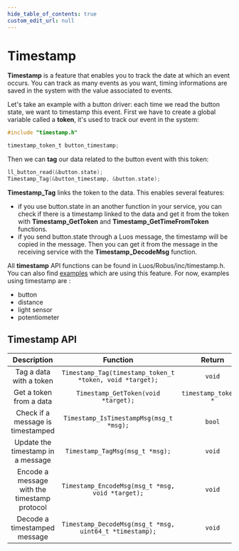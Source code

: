 ```yaml
---
hide_table_of_contents: true
custom_edit_url: null
---
```


# Timestamp

**Timestamp** is a feature that enables you to track the date at which an event occurs. You can track as many events as you want, timing informations are saved in the system with the value associated to events.

Let's take an example with a button driver: each time we read the button state, we want to timestamp this event. First we have to create a global variable called a **token**, it's used to track our event in the system:

```C
#include "timestamp.h"

timestamp_token_t button_timestamp;
```

Then we can **tag** our data related to the button event with this token:

```C
ll_button_read(&button.state);
Timestamp_Tag(&button_timestamp, &button.state);
```
**Timestamp_Tag** links the token to the data. This enables several features:
- if you use button.state in an another function in your service, you can check if there is a timestamp linked to the data and get it from the token with **Timestamp_GetToken** and **Timestamp_GetTimeFromToken** functions.
- if you send button.state through a Luos message, the timestamp will be copied in the message. Then you can get it from the message in the receiving service with the **Timestamp_DecodeMsg** function.

All **timestamp** API functions can be found in Luos/Robus/inc/timestamp.h. You can also find [examples](https://github.com/Luos-io/Luos/tree/main/Examples/Projects/l0/) which are using this feature. For now, examples using timestamp are : 
- button
- distance
- light sensor
- potentiometer

## Timestamp API

|                        Description                         |                                       Function                                        |      Return      |
| :--------------------------------------------------------: | :-----------------------------------------------------------------------------------: | :--------------: |
|   Tag a data  with a token    |   `Timestamp_Tag(timestamp_token_t *token, void *target);`    |   `void`  |
|   Get a token from a data     |   `Timestamp_GetToken(void *target);` | `timestamp_token_t *` |
|   Check if a message is timestamped     |   `Timestamp_IsTimestampMsg(msg_t *msg);` | `bool` |
|   Update the timestamp in a message     |   `Timestamp_TagMsg(msg_t *msg);` | `void` |
|   Encode a message with the timestamp protocol     |   `Timestamp_EncodeMsg(msg_t *msg, void *target);` | `void` |
|   Decode a timestamped message     |   `Timestamp_DecodeMsg(msg_t *msg, uint64_t *timestamp);` | `void` |